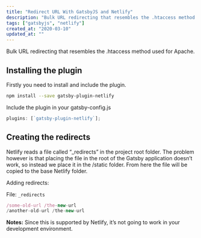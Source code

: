 ```yaml
---
title: "Redirect URL With GatsbyJS and Netlify"
description: "Bulk URL redirecting that resembles the .htaccess method used for Apache."
tags: ["gatsbyjs", "netlify"]
created_at: "2020-03-10"
updated_at: ""
---
```


Bulk URL redirecting that resembles the .htaccess method used for Apache.

## Installing the plugin

Firstly you need to install and include the plugin.

```bash
npm install --save gatsby-plugin-netlify
```

Include the plugin in your gatsby-config.js

```js
plugins: [`gatsby-plugin-netlify`];
```

## Creating the redirects

Netlify reads a file called “\_redirects” in the project root folder. The problem however is that placing the file in the root of the Gatsby application doesn’t work, so instead we place it in the /static folder. From here the file will be copied to the base Netlify folder.

Adding redirects:

File: `_redirects`

```js
/some-old-url /the-new-url
/another-old-url /the-new-url
```

**Notes:** Since this is supported by Netlify, it’s not going to work in your development environment.
